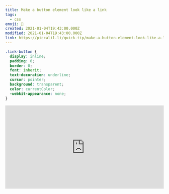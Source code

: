 ```yaml
---
title: Make a button element look like a link
tags:
  - css
emoji: 🔗
created: 2021-01-04T19:43:00.000Z
modified: 2021-01-04T19:43:00.000Z
link: https://piccalil.li/quick-tip/make-a-button-element-look-like-a-link/
---
```


```css
.link-button {
  display: inline;
  padding: 0;
  border: 0;
  font: inherit;
  text-decoration: underline;
  cursor: pointer;
  background: transparent;
  color: currentColor;
  -webkit-appearance: none;
}
```

<iframe
  height="265"
  style="width: 100%;"
  scrolling="no"
  title="Quick Tip: Link Button"
  src="https://codepen.io/andybelldesign/embed/xxZzEgy?height=265&theme-id=light&default-tab=css,result"
  frameborder="no"
  loading="lazy"
  allowtransparency="true"
  allowfullscreen="true"
>
  See the Pen{' '}
  <a href="https://codepen.io/andybelldesign/pen/xxZzEgy">
    Quick Tip: Link Button
  </a>{' '}
  by Andy Bell (<a href="https://codepen.io/andybelldesign">@andybelldesign</a>)
  on <a href="https://codepen.io">CodePen</a>.
</iframe>
